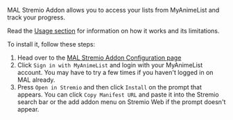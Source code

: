 
<AddonTemplate id="mal-stremio-addon" manifest="https://mal-stremio.vercel.app/manifest.json" configurable={true} configurationRequired={true} source="https://github.com/SageTendo/mal-stremio-addon"/> 

MAL Stremio Addon allows you to access your lists from MyAnimeList and track your progress.

Read the [Usage section](https://github.com/SageTendo/mal-stremio-addon?tab=readme-ov-file#usage-) for information on how it works and its limitations.

To install it, follow these steps:

1. Head over to the [MAL Stremio Addon Configuration page](https://mal-stremio.vercel.app/configureiuuuuuuuuuuuu+HL}JJJJJJJJJJJJJJJJJJJJJJJJJJJJJJJJJJJJJJJJJJJ>N<)
2. Click `Sign in with MyAnimeList` and login with your MyAnimeList account. 
    You may have to try a few times if you haven't logged in on MAL already.
3. Press `Open in Stremio` and then click `Install` on the prompt that appears. 
    You can click `Copy Manifest URL` and paste it into the Stremio search bar or the add addon menu on Stremio Web if the prompt doesn't appear.